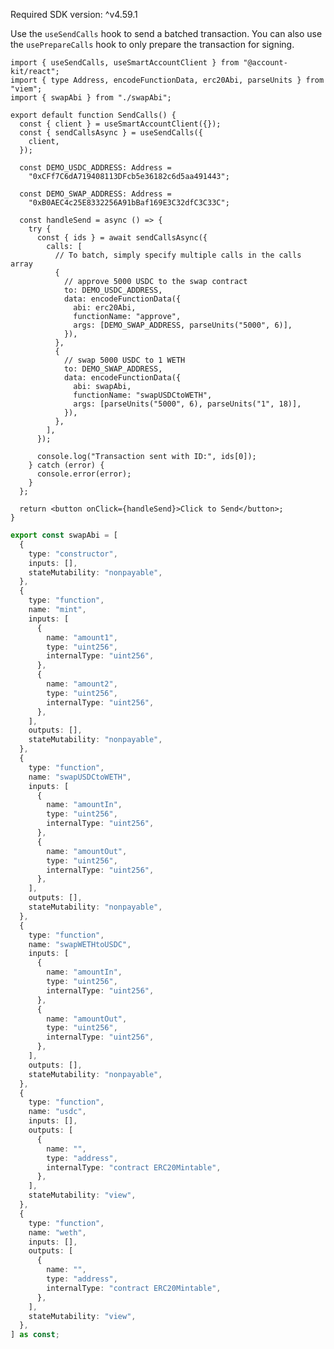 <Info>Required SDK version: ^v4.59.1</Info>

Use the `useSendCalls` hook to send a batched transaction. You can also use the `usePrepareCalls` hook to only prepare the transaction for signing.

<CodeBlocks>

```tsx title="sendCalls.tsx" focus={6-9,19-41}
import { useSendCalls, useSmartAccountClient } from "@account-kit/react";
import { type Address, encodeFunctionData, erc20Abi, parseUnits } from "viem";
import { swapAbi } from "./swapAbi";

export default function SendCalls() {
  const { client } = useSmartAccountClient({});
  const { sendCallsAsync } = useSendCalls({
    client,
  });

  const DEMO_USDC_ADDRESS: Address =
    "0xCFf7C6dA719408113DFcb5e36182c6d5aa491443";

  const DEMO_SWAP_ADDRESS: Address =
    "0xB0AEC4c25E8332256A91bBaf169E3C32dfC3C33C";

  const handleSend = async () => {
    try {
      const { ids } = await sendCallsAsync({
        calls: [
          // To batch, simply specify multiple calls in the calls array
          {
            // approve 5000 USDC to the swap contract
            to: DEMO_USDC_ADDRESS,
            data: encodeFunctionData({
              abi: erc20Abi,
              functionName: "approve",
              args: [DEMO_SWAP_ADDRESS, parseUnits("5000", 6)],
            }),
          },
          {
            // swap 5000 USDC to 1 WETH
            to: DEMO_SWAP_ADDRESS,
            data: encodeFunctionData({
              abi: swapAbi,
              functionName: "swapUSDCtoWETH",
              args: [parseUnits("5000", 6), parseUnits("1", 18)],
            }),
          },
        ],
      });

      console.log("Transaction sent with ID:", ids[0]);
    } catch (error) {
      console.error(error);
    }
  };

  return <button onClick={handleSend}>Click to Send</button>;
}
```

```ts title="swapAbi.ts"
export const swapAbi = [
  {
    type: "constructor",
    inputs: [],
    stateMutability: "nonpayable",
  },
  {
    type: "function",
    name: "mint",
    inputs: [
      {
        name: "amount1",
        type: "uint256",
        internalType: "uint256",
      },
      {
        name: "amount2",
        type: "uint256",
        internalType: "uint256",
      },
    ],
    outputs: [],
    stateMutability: "nonpayable",
  },
  {
    type: "function",
    name: "swapUSDCtoWETH",
    inputs: [
      {
        name: "amountIn",
        type: "uint256",
        internalType: "uint256",
      },
      {
        name: "amountOut",
        type: "uint256",
        internalType: "uint256",
      },
    ],
    outputs: [],
    stateMutability: "nonpayable",
  },
  {
    type: "function",
    name: "swapWETHtoUSDC",
    inputs: [
      {
        name: "amountIn",
        type: "uint256",
        internalType: "uint256",
      },
      {
        name: "amountOut",
        type: "uint256",
        internalType: "uint256",
      },
    ],
    outputs: [],
    stateMutability: "nonpayable",
  },
  {
    type: "function",
    name: "usdc",
    inputs: [],
    outputs: [
      {
        name: "",
        type: "address",
        internalType: "contract ERC20Mintable",
      },
    ],
    stateMutability: "view",
  },
  {
    type: "function",
    name: "weth",
    inputs: [],
    outputs: [
      {
        name: "",
        type: "address",
        internalType: "contract ERC20Mintable",
      },
    ],
    stateMutability: "view",
  },
] as const;
```

</CodeBlocks>
